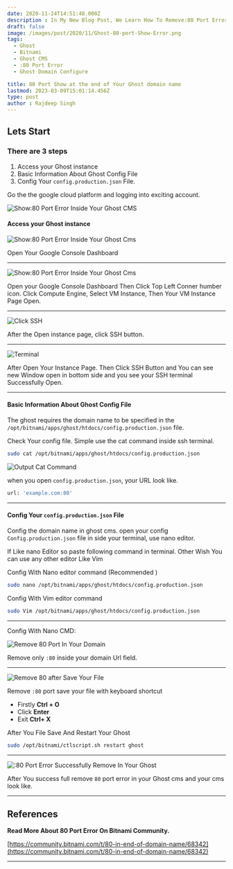```yaml
---
date: 2020-11-24T14:51:48.000Z
description : In My New Blog Post, We Learn How To Remove:80 Port Error Inside Your Ghost Blog
draft: false
image: /images/post/2020/11/Ghost-80-port-Show-Error.png
tags:
  - Ghost
  - Bitnami
  - Ghost CMS
  - :80 Port Error
  - Ghost Domain Configure

title: 80 Port Show at the end of Your Ghost domain name
lastmod: 2023-03-09T15:01:14.456Z
type: post
author : Rajdeep Singh
---
```



## Lets Start

### There are 3 steps

1. Access your Ghost instance
2. Basic Information About Ghost Config File
3. Config Your `config.production.json` File.

Go the the google cloud platform and logging into exciting account.

![Show:80 Port Error Inside Your Ghost CMS](/images/post/2020/11/80-port-Ghost-Error-In-Ghost-CMS-1.png "Show:80 Port Error Inside Your Ghost CMS")

#### Access your Ghost instance

![Show:80 Port Error Inside Your Ghost Cms](/images/post/2020/11/Google-Console-4.png "GCP Dashboard")

Open Your Google Console Dashboard

---

![Show:80 Port Error Inside Your Ghost Cms](/images/post/2020/11/GCP-Dmain-4.png "VM INSTANCES")

Open your Google Console Dashboard Then Click Top Left Conner humber icon. Click Compute Engine, Select VM Instance, Then Your VM Instance Page Open.

---

![Click SSH](/images/post/2020/11/Ghost-SSH--4.png "Click SSH")

After the Open instance page, click SSH button.

---

![Terminal](/images/post/2020/11/open-new-SSH-4.png "Terminal")

After Open Your Instance Page. Then Click SSH Button and You can see new Window open in bottom side and you see your SSH terminal Successfully Open.

---

#### Basic Information About Ghost Config File

The ghost requires the domain name to be specified in the `/opt/bitnami/apps/ghost/htdocs/config.production.json` file.

Check Your config file. Simple use the cat command inside ssh terminal.

```bash
sudo cat /opt/bitnami/apps/ghost/htdocs/config.production.json
```

![Output Cat Command](/images/post/2020/11/Domain-url-80-port.png "Output Cat Command")

when you open `config.production.json`, your URL look like.

```bash
url: 'example.com:80'
```

---

#### Config Your `config.production.json` File

Config the domain name in ghost cms. open your config `Config.production.json` file in side your terminal, use nano editor.

If Like nano Editor so paste following command in terminal. Other Wish You can use any other editor Like Vim

<Alert color="red">
Config With Nano editor command (Recommended )
</Alert>

```bash
sudo nano /opt/bitnami/apps/ghost/htdocs/config.production.json
```
<Alert>
Config With Vim editor command 
</Alert>

```bash
sudo Vim /opt/bitnami/apps/ghost/htdocs/config.production.json
```

---
<Alert color="green">
Config With Nano CMD: 
</Alert>

<Space h={30} />


![Remove 80 Port In Your Domain](/images/post/2020/11/Remove-80-Port-.png "Remove 80 Port In Your Domain")

Remove only `:80` inside your domain Url field.

---

![Remove 80 after Save Your File](/images/post/2020/11/Save-80-Port-File.png "Remove 80 after Save Your File")

Remove `:80` port save your file with keyboard shortcut

- Firstly **Ctrl + O**
- Click **Enter**
- Exit **Ctrl+ X**

After You File Save And Restart Your Ghost

```bash
sudo /opt/bitnami/ctlscript.sh restart ghost
```

---

![:80 Port Error Successfully Remove In Your Ghost](/images/post/2020/11/Sucess-Full-Remove-Ghost-Port-80-Error-1.png ":80 Port Error Successfully Remove In Your Ghost")

After You success full remove `80` port error in your Ghost cms and your cms look like.

---

## References

**Read More About 80 Port Error On Bitnami Community.**

[https://community.bitnami.com/t/80-in-end-of-domain-name/68342](https://community.bitnami.com/t/80-in-end-of-domain-name/68342)

---
